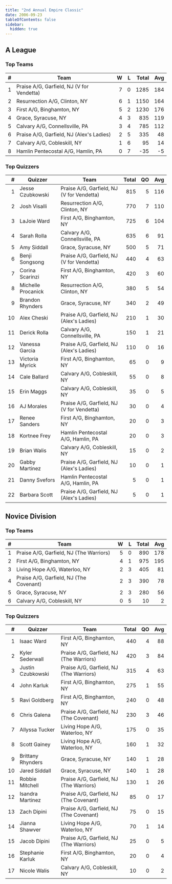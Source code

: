 ```yaml
---
title: "2nd Annual Empire Classic"
date: 2006-09-23
tableOfContents: false
sidebar:
  hidden: true
---
```


## A League

### Top Teams

|    # | Team                                      |    W |    L | Total |  Avg |
| ---: | ----------------------------------------- | ---: | ---: | ----: | ---: |
|    1 | Praise A/G, Garfield, NJ (V for Vendetta) |    7 |    0 |  1285 |  184 |
|    2 | Resurrection A/G, Clinton, NY             |    6 |    1 |  1150 |  164 |
|    3 | First A/G, Binghamton, NY                 |    5 |    2 |  1230 |  176 |
|    4 | Grace, Syracuse, NY                       |    4 |    3 |   835 |  119 |
|    5 | Calvary A/G, Connellsville, PA            |    3 |    4 |   785 |  112 |
|    6 | Praise A/G, Garfield, NJ (Alex's Ladies)  |    2 |    5 |   335 |   48 |
|    7 | Calvary A/G, Cobleskill, NY               |    1 |    6 |    95 |   14 |
|    8 | Hamlin Pentecostal A/G, Hamlin, PA        |    0 |    7 |   -35 |   -5 |

### Top Quizzers

|    # | Quizzer            | Team                                      | Total |   QO |  Avg |
| ---: | ------------------ | ----------------------------------------- | ----: | ---: | ---: |
|    1 | Jesse Czubkowski   | Praise A/G, Garfield, NJ (V for Vendetta) |   815 |    5 |  116 |
|    2 | Josh Visalli       | Resurrection A/G, Clinton, NY             |   770 |    7 |  110 |
|    3 | LaJoie Ward        | First A/G, Binghamton, NY                 |   725 |    6 |  104 |
|    4 | Sarah Rolla        | Calvary A/G, Connellsville, PA            |   635 |    6 |   91 |
|    5 | Amy Siddall        | Grace, Syracuse, NY                       |   500 |    5 |   71 |
|    6 | Benji Songsong     | Praise A/G, Garfield, NJ (V for Vendetta) |   440 |    4 |   63 |
|    7 | Corina Scarinzi    | First A/G, Binghamton, NY                 |   420 |    3 |   60 |
|    8 | Michelle Procanick | Resurrection A/G, Clinton, NY             |   380 |    5 |   54 |
|    9 | Brandon Rhynders   | Grace, Syracuse, NY                       |   340 |    2 |   49 |
|   10 | Alex Cheski        | Praise A/G, Garfield, NJ (Alex's Ladies)  |   210 |    1 |   30 |
|   11 | Derick Rolla       | Calvary A/G, Connellsville, PA            |   150 |    1 |   21 |
|   12 | Vanessa Garcia     | Praise A/G, Garfield, NJ (Alex's Ladies)  |   110 |    0 |   16 |
|   13 | Victoria Myrick    | First A/G, Binghamton, NY                 |    65 |    0 |    9 |
|   14 | Cale Ballard       | Calvary A/G, Cobleskill, NY               |    55 |    0 |    8 |
|   15 | Erin Maggs         | Calvary A/G, Cobleskill, NY               |    35 |    0 |    5 |
|   16 | AJ Morales         | Praise A/G, Garfield, NJ (V for Vendetta) |    30 |    0 |    4 |
|   17 | Renee Sanders      | First A/G, Binghamton, NY                 |    20 |    0 |    3 |
|   18 | Kortnee Frey       | Hamlin Pentecostal A/G, Hamlin, PA        |    20 |    0 |    3 |
|   19 | Brian Walis        | Calvary A/G, Cobleskill, NY               |    15 |    0 |    2 |
|   20 | Gabby Martinez     | Praise A/G, Garfield, NJ (Alex's Ladies)  |    10 |    0 |    1 |
|   21 | Danny Svefors      | Hamlin Pentecostal A/G, Hamlin, PA        |     5 |    0 |    1 |
|   22 | Barbara Scott      | Praise A/G, Garfield, NJ (Alex's Ladies)  |     5 |    0 |    1 |

## Novice Division

### Top Teams

|    # | Team                                    |    W |    L | Total |  Avg |
| ---: | --------------------------------------- | ---: | ---: | ----: | ---: |
|    1 | Praise A/G, Garfield, NJ (The Warriors) |    5 |    0 |   890 |  178 |
|    2 | First A/G, Binghamton, NY               |    4 |    1 |   975 |  195 |
|    3 | Living Hope A/G, Waterloo, NY           |    2 |    3 |   405 |   81 |
|    4 | Praise A/G, Garfield, NJ (The Covenant) |    2 |    3 |   390 |   78 |
|    5 | Grace, Syracuse, NY                     |    2 |    3 |   280 |   56 |
|    6 | Calvary A/G, Cobleskill, NY             |    0 |    5 |    10 |    2 |

### Top Quizzers

|    # | Quizzer           | Team                                    | Total |   QO |  Avg |
| ---: | ----------------- | --------------------------------------- | ----: | ---: | ---: |
|    1 | Isaac Ward        | First A/G, Binghamton, NY               |   440 |    4 |   88 |
|    2 | Kyler Sederwall   | Praise A/G, Garfield, NJ (The Warriors) |   420 |    3 |   84 |
|    3 | Justin Czubkowski | Praise A/G, Garfield, NJ (The Warriors) |   315 |    4 |   63 |
|    4 | John Karluk       | First A/G, Binghamton, NY               |   275 |    1 |   55 |
|    5 | Ravi Goldberg     | First A/G, Binghamton, NY               |   240 |    0 |   48 |
|    6 | Chris Galena      | Praise A/G, Garfield, NJ (The Covenant) |   230 |    3 |   46 |
|    7 | Allyssa Tucker    | Living Hope A/G, Waterloo, NY           |   175 |    0 |   35 |
|    8 | Scott Gainey      | Living Hope A/G, Waterloo, NY           |   160 |    1 |   32 |
|    9 | Brittany Rhynders | Grace, Syracuse, NY                     |   140 |    1 |   28 |
|   10 | Jared Siddall     | Grace, Syracuse, NY                     |   140 |    1 |   28 |
|   11 | Robbie Mitchell   | Praise A/G, Garfield, NJ (The Warriors) |   130 |    1 |   26 |
|   12 | Isandra Martinez  | Praise A/G, Garfield, NJ (The Covenant) |    85 |    0 |   17 |
|   13 | Zach Dipini       | Praise A/G, Garfield, NJ (The Covenant) |    75 |    0 |   15 |
|   14 | Jianna Shawver    | Living Hope A/G, Waterloo, NY           |    70 |    1 |   14 |
|   15 | Jacob Dipini      | Praise A/G, Garfield, NJ (The Warriors) |    25 |    0 |    5 |
|   16 | Stephanie Karluk  | First A/G, Binghamton, NY               |    20 |    0 |    4 |
|   17 | Nicole Walis      | Calvary A/G, Cobleskill, NY             |    10 |    0 |    2 |
